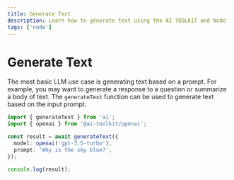 ```yaml
---
title: Generate Text
description: Learn how to generate text using the AI TOOLKIT and Node
tags: ['node']
---
```


# Generate Text

The most basic LLM use case is generating text based on a prompt.
For example, you may want to generate a response to a question or summarize a body of text.
The `generateText` function can be used to generate text based on the input prompt.

```ts file='index.ts'
import { generateText } from 'ai';
import { openai } from '@ai-toolkit/openai';

const result = await generateText({
  model: openai('gpt-3.5-turbo'),
  prompt: 'Why is the sky blue?',
});

console.log(result);
```

